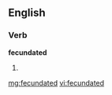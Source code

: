 ==English==

===Verb===
'''fecundated'''

# {{past of|[[fecundate]]}}

[[mg:fecundated]]
[[vi:fecundated]]